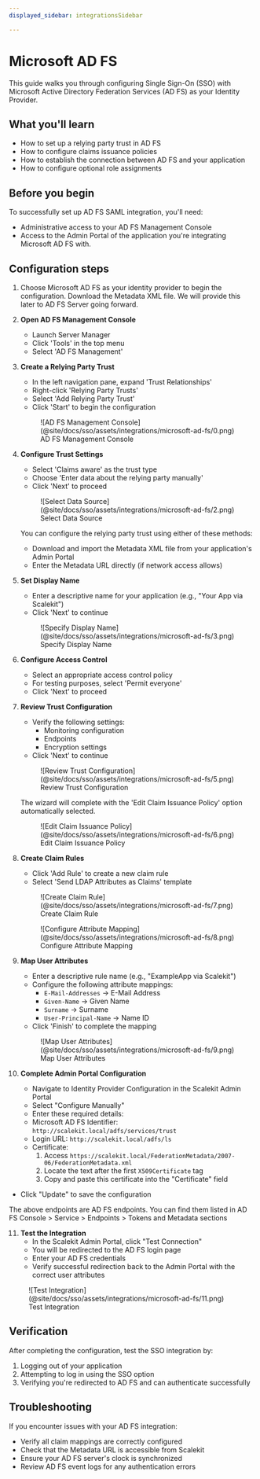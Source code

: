 ```yaml
---
displayed_sidebar: integrationsSidebar

---
```


# Microsoft AD FS

This guide walks you through configuring Single Sign-On (SSO) with Microsoft Active Directory Federation Services (AD FS) as your Identity Provider.

## What you'll learn

- How to set up a relying party trust in AD FS
- How to configure claims issuance policies
- How to establish the connection between AD FS and your application
- How to configure optional role assignments

## Before you begin

To successfully set up AD FS SAML integration, you'll need:

- Administrative access to your AD FS Management Console
- Access to the Admin Portal of the application you're integrating Microsoft AD FS with.

## Configuration steps

1. Choose Microsoft AD FS as your identity provider to begin the configuration. Download the Metadata XML file. We will provide this later to AD FS Server going forward.

2. **Open AD FS Management Console**
   - Launch Server Manager
   - Click 'Tools' in the top menu
   - Select 'AD FS Management'

3. **Create a Relying Party Trust**
   - In the left navigation pane, expand 'Trust Relationships'
   - Right-click 'Relying Party Trusts'
   - Select 'Add Relying Party Trust'
   - Click 'Start' to begin the configuration

   <figure className="limited-width">
     ![AD FS Management Console](@site/docs/sso/assets/integrations/microsoft-ad-fs/0.png)
     <figcaption>AD FS Management Console</figcaption>
   </figure>

4. **Configure Trust Settings**
   - Select 'Claims aware' as the trust type
   - Choose 'Enter data about the relying party manually'
   - Click 'Next' to proceed

   <figure className="limited-width">
     ![Select Data Source](@site/docs/sso/assets/integrations/microsoft-ad-fs/2.png)
     <figcaption>Select Data Source</figcaption>
   </figure>

   You can configure the relying party trust using either of these methods:
     - Download and import the Metadata XML file from your application's Admin Portal
     - Enter the Metadata URL directly (if network access allows)

5. **Set Display Name**
   - Enter a descriptive name for your application (e.g., "Your App via Scalekit")
   - Click 'Next' to continue

   <figure className="limited-width">
     ![Specify Display Name](@site/docs/sso/assets/integrations/microsoft-ad-fs/3.png)
     <figcaption>Specify Display Name</figcaption>
   </figure>

6. **Configure Access Control**
   - Select an appropriate access control policy
   - For testing purposes, select 'Permit everyone'
   - Click 'Next' to proceed

7. **Review Trust Configuration**
   - Verify the following settings:
     - Monitoring configuration
     - Endpoints
     - Encryption settings
   - Click 'Next' to continue

   <figure className="limited-width">
     ![Review Trust Configuration](@site/docs/sso/assets/integrations/microsoft-ad-fs/5.png)
     <figcaption>Review Trust Configuration</figcaption>
   </figure>

   The wizard will complete with the 'Edit Claim Issuance Policy' option automatically selected.

   <figure className="limited-width">
     ![Edit Claim Issuance Policy](@site/docs/sso/assets/integrations/microsoft-ad-fs/6.png)
     <figcaption>Edit Claim Issuance Policy</figcaption>
   </figure>

8. **Create Claim Rules**
   - Click 'Add Rule' to create a new claim rule
   - Select 'Send LDAP Attributes as Claims' template

   <figure className="limited-width">
     ![Create Claim Rule](@site/docs/sso/assets/integrations/microsoft-ad-fs/7.png)
     <figcaption>Create Claim Rule</figcaption>
   </figure>

   <figure className="limited-width">
     ![Configure Attribute Mapping](@site/docs/sso/assets/integrations/microsoft-ad-fs/8.png)
     <figcaption>Configure Attribute Mapping</figcaption>
   </figure>

9. **Map User Attributes**
   - Enter a descriptive rule name (e.g., "ExampleApp via Scalekit")
   - Configure the following attribute mappings:
     - `E-Mail-Addresses` → E-Mail Address
     - `Given-Name` → Given Name
     - `Surname` → Surname
     - `User-Principal-Name` → Name ID
   - Click 'Finish' to complete the mapping

   <figure className="limited-width">
     ![Map User Attributes](@site/docs/sso/assets/integrations/microsoft-ad-fs/9.png)
     <figcaption>Map User Attributes</figcaption>
   </figure>

10. **Complete Admin Portal Configuration**
    - Navigate to Identity Provider Configuration in the Scalekit Admin Portal
    - Select "Configure Manually"
    - Enter these required details:
     - Microsoft AD FS Identifier: `http://scalekit.local/adfs/services/trust`
     - Login URL: `http://scalekit.local/adfs/ls`
     - Certificate:
       1. Access `https://scalekit.local/FederationMetadata/2007-06/FederationMetadata.xml`
       2. Locate the text after the first `X509Certificate` tag
       3. Copy and paste this certificate into the "Certificate" field
   - Click "Update" to save the configuration

   The above endpoints are AD FS endpoints. You can find them listed in AD FS Console > Service > Endpoints > Tokens and Metadata sections

11. **Test the Integration**
    - In the Scalekit Admin Portal, click "Test Connection"
    - You will be redirected to the AD FS login page
    - Enter your AD FS credentials
    - Verify successful redirection back to the Admin Portal with the correct user attributes

   <figure className="limited-width">
     ![Test Integration](@site/docs/sso/assets/integrations/microsoft-ad-fs/11.png)
     <figcaption>Test Integration</figcaption>
   </figure>

## Verification

After completing the configuration, test the SSO integration by:

1. Logging out of your application
2. Attempting to log in using the SSO option
3. Verifying you're redirected to AD FS and can authenticate successfully

## Troubleshooting

If you encounter issues with your AD FS integration:

- Verify all claim mappings are correctly configured
- Check that the Metadata URL is accessible from Scalekit
- Ensure your AD FS server's clock is synchronized
- Review AD FS event logs for any authentication errors
